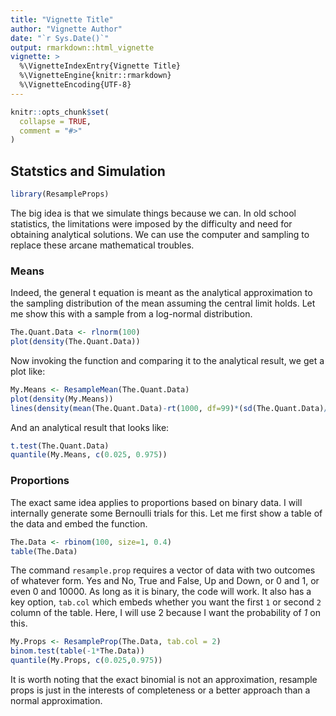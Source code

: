 ```yaml
---
title: "Vignette Title"
author: "Vignette Author"
date: "`r Sys.Date()`"
output: rmarkdown::html_vignette
vignette: >
  %\VignetteIndexEntry{Vignette Title}
  %\VignetteEngine{knitr::rmarkdown}
  %\VignetteEncoding{UTF-8}
---
```


```r
knitr::opts_chunk$set(
  collapse = TRUE,
  comment = "#>"
)
```

## Statstics and Simulation

```r
library(ResampleProps)
```

The big idea is that we simulate things because we can.  In old school statistics, the limitations were imposed by the difficulty and need for obtaining analytical solutions.  We can use the computer and sampling to replace these arcane mathematical troubles.  

### Means

Indeed, the general t equation is meant as the analytical approximation to the sampling distribution of the mean assuming the central limit holds.  Let me show this with a sample from a log-normal distribution.

```r
The.Quant.Data <- rlnorm(100)
plot(density(The.Quant.Data))
```

Now invoking the function and comparing it to the analytical result, we get a plot like:

```r
My.Means <- ResampleMean(The.Quant.Data)
plot(density(My.Means))
lines(density(mean(The.Quant.Data)-rt(1000, df=99)*(sd(The.Quant.Data)/sqrt(100))))
```

And an analytical result that looks like:

```r
t.test(The.Quant.Data)
quantile(My.Means, c(0.025, 0.975))
```

### Proportions

The exact same idea applies to proportions based on binary data.  I will internally generate some Bernoulli trials for this.  Let me first show a table of the data and embed the function.

```r
The.Data <- rbinom(100, size=1, 0.4)
table(The.Data)
```

The command `resample.prop` requires a vector of data with two outcomes of whatever form.  Yes and No, True and False, Up and Down, or 0 and 1, or even 0 and 10000.  As long as it is binary, the code will work.  It also has a key option, `tab.col` which embeds whether you want the first `1` or second `2` column of the table. Here, I will use 2 because I want the probability of *1* on this.

```r
My.Props <- ResampleProp(The.Data, tab.col = 2)
binom.test(table(-1*The.Data))
quantile(My.Props, c(0.025,0.975))
```

It is worth noting that the exact binomial is not an approximation, resample props is just in the interests of completeness or a better approach than a normal approximation.
